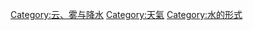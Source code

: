 {{Commonscat|Clouds}}
{{catmore}}

[[Category:云、雾与降水|Category:云、雾与降水]]
[[Category:天氣|Category:天氣]]
[[Category:水的形式|Category:水的形式]]